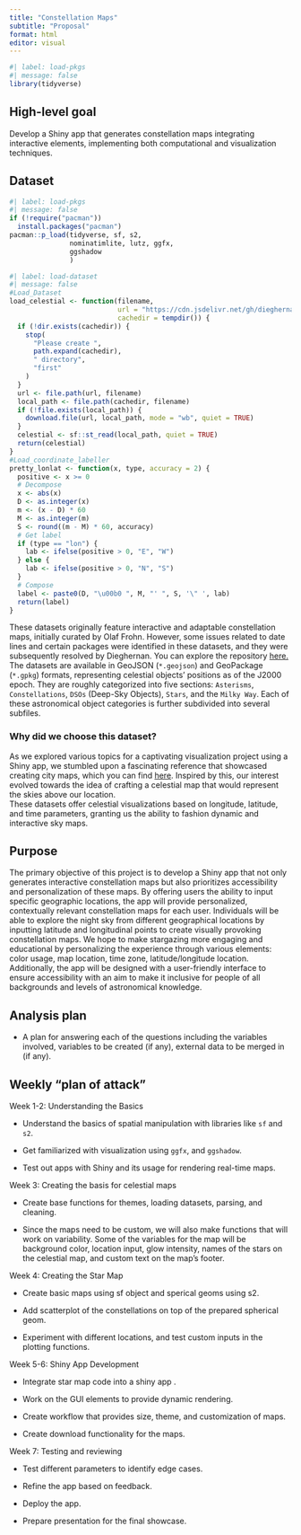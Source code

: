 ```yaml
---
title: "Constellation Maps"
subtitle: "Proposal"
format: html
editor: visual
---
```


```r
#| label: load-pkgs
#| message: false
library(tidyverse)
```

## High-level goal

Develop a Shiny app that generates constellation maps integrating interactive elements, implementing both computational and visualization techniques.

## Dataset

```r
#| label: load-pkgs
#| message: false
if (!require("pacman"))
  install.packages("pacman")
pacman::p_load(tidyverse, sf, s2,
               nominatimlite, lutz, ggfx,
               ggshadow
               )
```

```r
#| label: load-dataset
#| message: false
#Load_Dataset
load_celestial <- function(filename,
                           url = "https://cdn.jsdelivr.net/gh/dieghernan/celestial_data@main/data/",
                           cachedir = tempdir()) {
  if (!dir.exists(cachedir)) {
    stop(
      "Please create ",
      path.expand(cachedir),
      " directory",
      "first"
    )
  }
  url <- file.path(url, filename)
  local_path <- file.path(cachedir, filename)
  if (!file.exists(local_path)) {
    download.file(url, local_path, mode = "wb", quiet = TRUE)
  }
  celestial <- sf::st_read(local_path, quiet = TRUE)
  return(celestial)
}
#Load_coordinate_labeller
pretty_lonlat <- function(x, type, accuracy = 2) {
  positive <- x >= 0
  # Decompose
  x <- abs(x)
  D <- as.integer(x)
  m <- (x - D) * 60
  M <- as.integer(m)
  S <- round((m - M) * 60, accuracy)
  # Get label
  if (type == "lon") {
    lab <- ifelse(positive > 0, "E", "W")
  } else {
    lab <- ifelse(positive > 0, "N", "S")
  }
  # Compose
  label <- paste0(D, "\u00b0 ", M, "' ", S, '\" ', lab)
  return(label)
}
```

These datasets originally feature interactive and adaptable constellation maps, initially curated by Olaf Frohn. However, some issues related to date lines and certain packages were identified in these datasets, and they were subsequently resolved by Dieghernan. You can explore the repository [here.](https://github.com/dieghernan/celestial_data/tree/main)\
The datasets are available in GeoJSON (`*.geojson`) and GeoPackage (`*.gpkg`) formats, representing celestial objects' positions as of the J2000 epoch. They are roughly categorized into five sections: `Asterisms`, `Constellations`, `DSOs` (Deep-Sky Objects), `Stars`, and the `Milky Way`. Each of these astronomical object categories is further subdivided into several subfiles.

### Why did we choose this dataset?

As we explored various topics for a captivating visualization project using a Shiny app, we stumbled upon a fascinating reference that showcased creating city maps, which you can find [here](https://prettymapp.streamlit.app/). Inspired by this, our interest evolved towards the idea of crafting a celestial map that would represent the skies above our location.\
These datasets offer celestial visualizations based on longitude, latitude, and time parameters, granting us the ability to fashion dynamic and interactive sky maps.

## Purpose

The primary objective of this project is to develop a Shiny app that not only generates interactive constellation maps but also prioritizes accessibility and personalization of these maps. By offering users the ability to input specific geographic locations, the app will provide personalized, contextually relevant constellation maps for each user. Individuals will be able to explore the night sky from different geographical locations by inputting latitude and longitudinal points to create visually provoking constellation maps. We hope to make stargazing more engaging and educational by personalizing the experience through various elements: color usage, map location, time zone, latitude/longitude location. Additionally, the app will be designed with a user-friendly interface to ensure accessibility with an aim to make it inclusive for people of all backgrounds and levels of astronomical knowledge.

## Analysis plan

-   A plan for answering each of the questions including the variables involved, variables to be created (if any), external data to be merged in (if any).

## Weekly "plan of attack"

Week 1-2: Understanding the Basics

-   Understand the basics of spatial manipulation with libraries like `sf` and `s2`.

-   Get familiarized with visualization using `ggfx`, and `ggshadow`.

-   Test out apps with Shiny and its usage for rendering real-time maps.

Week 3: Creating the basis for celestial maps

-   Create base functions for themes, loading datasets, parsing, and cleaning.

-   Since the maps need to be custom, we will also make functions that will work on variability. Some of the variables for the map will be background color, location input, glow intensity, names of the stars on the celestial map, and custom text on the map's footer.

Week 4: Creating the Star Map

-   Create basic maps using sf object and sperical geoms using s2.

-   Add scatterplot of the constellations on top of the prepared spherical geom.

-   Experiment with different locations, and test custom inputs in the plotting functions.

Week 5-6: Shiny App Development

-   Integrate star map code into a shiny app .

-   Work on the GUI elements to provide dynamic rendering.

-   Create workflow that provides size, theme, and customization of maps.

-   Create download functionality for the maps.

Week 7: Testing and reviewing

-   Test different parameters to identify edge cases.

-   Refine the app based on feedback.

-   Deploy the app.

-   Prepare presentation for the final showcase.
